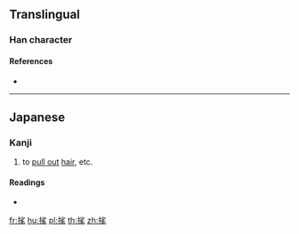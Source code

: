 ==Translingual==

===Han character===
{{Han char|rn=82|rad=毛|as=07|sn=11|four=|canj=QFHU|ids=⿰扌毟}}

====References====
* {{Han ref|kx=0594.031|dkj=16856|hdz=31896.041|uh=6BEE|ud=27630}}

----

==Japanese==

===Kanji===
{{ja-kanji|grade=|rs=毛07}}

# to [[pull out]] [[hair]], etc.

====Readings====
* {{ja-readings|on=|kun=[[むしる]] (mushiru)}}

[[fr:毮]]
[[hu:毮]]
[[pl:毮]]
[[th:毮]]
[[zh:毮]]